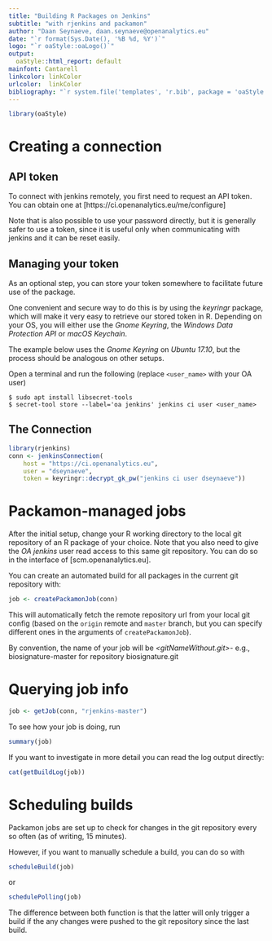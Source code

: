 ---
title: "Building R Packages on Jenkins"
subtitle: "with rjenkins and packamon"
author: "Daan Seynaeve, daan.seynaeve@openanalytics.eu"
date: "`r format(Sys.Date(), '%B %d, %Y')`"
logo: "`r oaStyle::oaLogo()`"
output: 
  oaStyle::html_report: default
mainfont: Cantarell
linkcolor: linkColor
urlcolor:  linkColor
bibliography: "`r system.file('templates', 'r.bib', package = 'oaStyle')`" 
---

```{r echo=FALSE}
library(oaStyle)
```

\clearpage


# Creating a connection

## API token

To connect with jenkins remotely, you first need to request an API token.
You can obtain one at [https://ci.openanalytics.eu/me/configure]

Note that is also possible to use your password directly, but it is
generally safer to use a token, since it is useful only when communicating
with jenkins and it can be reset easily.

## Managing your token

As an optional step, you can store your token somewhere to facilitate
future use of the package.

One convenient and secure way to do this is by using the *keyringr*
package, which will make it very easy to retrieve our stored token in R.
Depending on your OS, you will either use the *Gnome Keyring*, the *Windows Data
Protection API* or *macOS Keychain*.

The example below uses the *Gnome Keyring* on *Ubuntu 17.10*, but
the process should be analogous on other setups.

Open a terminal and run the following (replace `<user_name>` with your
OA user)
```
$ sudo apt install libsecret-tools
$ secret-tool store --label='oa jenkins' jenkins ci user <user_name>
```

## The Connection

```{r}
library(rjenkins)
conn <- jenkinsConnection(
    host = "https://ci.openanalytics.eu",
    user = "dseynaeve",
    token = keyringr::decrypt_gk_pw("jenkins ci user dseynaeve"))
```

# Packamon-managed jobs

After the initial setup, change your R working directory to the
local git repository of an R package of your choice. Note that you also
need to give the *OA jenkins* user read access to this same git repository.
You can do so in the interface of [scm.openanalytics.eu].
 
You can create an automated build for all packages in the current
git repository with:

```{r eval=FALSE}
job <- createPackamonJob(conn)
```

This will automatically fetch the remote repository url from your
local git config (based on the `origin` remote and `master` branch,
but you can specify different ones in the arguments of `createPackamonJob`).

By convention, the name of your job will be *<gitNameWithout.git>-<branch>*
 e.g., biosignature-master for repository biosignature.git

# Querying job info

```{r echo=FALSE}
job <- getJob(conn, "rjenkins-master")
```

To see how your job is doing, run

```{r}
summary(job)
```

If you want to investigate in more detail you can read the log output directly:

```{r}
cat(getBuildLog(job))
```

# Scheduling builds

Packamon jobs are set up to check for changes in the git repository
every so often (as of writing, 15 minutes).

However, if you want to manually schedule a build, you can do so with

```{r eval=FALSE}
scheduleBuild(job)
```

or

```{r eval=FALSE}
schedulePolling(job)
```

The difference between both function is that the latter will only trigger a
build if the any changes were pushed to the git repository since the last build.
